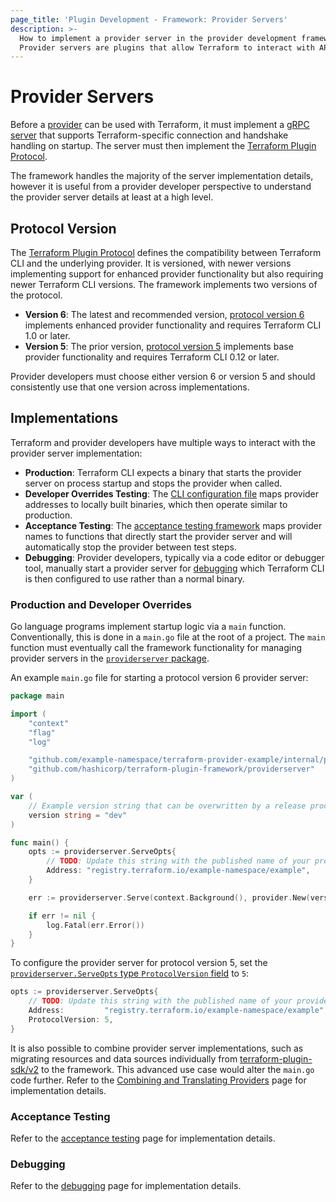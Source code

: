```yaml
---
page_title: 'Plugin Development - Framework: Provider Servers'
description: >-
  How to implement a provider server in the provider development framework.
  Provider servers are plugins that allow Terraform to interact with APIs.
---
```


# Provider Servers

Before a [provider](/terraform/plugin/framework/providers) can be used with Terraform, it must implement a [gRPC server](https://grpc.io) that supports Terraform-specific connection and handshake handling on startup. The server must then implement the [Terraform Plugin Protocol](/terraform/plugin/how-terraform-works#terraform-plugin-protocol).

The framework handles the majority of the server implementation details, however it is useful from a provider developer perspective to understand the provider server details at least at a high level.

## Protocol Version

The [Terraform Plugin Protocol](/terraform/plugin/how-terraform-works#terraform-plugin-protocol) defines the compatibility between Terraform CLI and the underlying provider. It is versioned, with newer versions implementing support for enhanced provider functionality but also requiring newer Terraform CLI versions. The framework implements two versions of the protocol.

* **Version 6**: The latest and recommended version, [protocol version 6](/terraform/plugin/how-terraform-works#protocol-version-6) implements enhanced provider functionality and requires Terraform CLI 1.0 or later.
* **Version 5**: The prior version, [protocol version 5](/terraform/plugin/how-terraform-works#protocol-version-5) implements base provider functionality and requires Terraform CLI 0.12 or later.

Provider developers must choose either version 6 or version 5 and should consistently use that one version across implementations.

## Implementations

Terraform and provider developers have multiple ways to interact with the provider server implementation:

* **Production**: Terraform CLI expects a binary that starts the provider server on process startup and stops the provider when called.
* **Developer Overrides Testing**: The [CLI configuration file](/terraform/cli/config/config-file#development-overrides-for-provider-developers) maps provider addresses to locally built binaries, which then operate similar to production.
* **Acceptance Testing**: The [acceptance testing framework](/terraform/plugin/framework/acctests) maps provider names to functions that directly start the provider server and will automatically stop the provider between test steps.
* **Debugging**: Provider developers, typically via a code editor or debugger tool, manually start a provider server for [debugging](/terraform/plugin/framework/debugging) which Terraform CLI is then configured to use rather than a normal binary.

### Production and Developer Overrides

Go language programs implement startup logic via a `main` function. Conventionally, this is done in a `main.go` file at the root of a project. The `main` function must eventually call the framework functionality for managing provider servers in the [`providerserver` package](https://pkg.go.dev/github.com/hashicorp/terraform-plugin-framework/providerserver).

An example `main.go` file for starting a protocol version 6 provider server:

```go
package main

import (
	"context"
	"flag"
	"log"

	"github.com/example-namespace/terraform-provider-example/internal/provider"
	"github.com/hashicorp/terraform-plugin-framework/providerserver"
)

var (
	// Example version string that can be overwritten by a release process
	version string = "dev"
)

func main() {
	opts := providerserver.ServeOpts{
		// TODO: Update this string with the published name of your provider.
		Address: "registry.terraform.io/example-namespace/example",
	}

	err := providerserver.Serve(context.Background(), provider.New(version), opts)

	if err != nil {
		log.Fatal(err.Error())
	}
}
```

To configure the provider server for protocol version 5, set the [`providerserver.ServeOpts` type `ProtocolVersion` field](https://pkg.go.dev/github.com/hashicorp/terraform-plugin-framework/providerserver#ServeOpts.ProtocolVersion) to `5`:

```go
opts := providerserver.ServeOpts{
	// TODO: Update this string with the published name of your provider.
	Address:         "registry.terraform.io/example-namespace/example",
	ProtocolVersion: 5,
}
```

It is also possible to combine provider server implementations, such as migrating resources and data sources individually from [terraform-plugin-sdk/v2](/plugin/sdkv2) to the framework. This advanced use case would alter the `main.go` code further. Refer to the [Combining and Translating Providers](/plugin/mux) page for implementation details.

### Acceptance Testing

Refer to the [acceptance testing](/plugin/framework/acctests) page for implementation details.

### Debugging

Refer to the [debugging](/plugin/framework/) page for implementation details.
